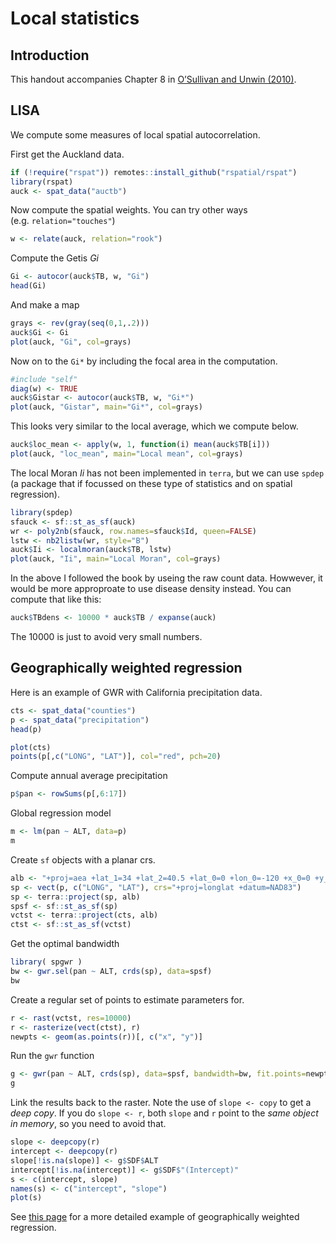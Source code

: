 # Local statistics

## Introduction

This handout accompanies Chapter 8 in [O'Sullivan and Unwin (2010)](http://www.wiley.com/WileyCDA/WileyTitle/productCd-0470288574.html). 

## LISA


We compute some measures of local spatial autocorrelation. 

First get the Auckland data.

```r
if (!require("rspat")) remotes::install_github("rspatial/rspat")
library(rspat)
auck <- spat_data("auctb")
```

Now compute the spatial weights. You can try other ways (e.g. `relation="touches"`)

```r
w <- relate(auck, relation="rook")
``` 

Compute the Getis *Gi*

```r
Gi <- autocor(auck$TB, w, "Gi")
head(Gi)
```

And make a map

```r
grays <- rev(gray(seq(0,1,.2)))
auck$Gi <- Gi
plot(auck, "Gi", col=grays)
```

Now on to the `Gi*` by including the focal area in the computation.

```r
#include "self"
diag(w) <- TRUE
auck$Gistar <- autocor(auck$TB, w, "Gi*")
plot(auck, "Gistar", main="Gi*", col=grays)
```

This looks very similar to the local average, which we compute below.

```r
auck$loc_mean <- apply(w, 1, function(i) mean(auck$TB[i]))
plot(auck, "loc_mean", main="Local mean", col=grays)
```

The local Moran *Ii* has not been implemented in `terra`, but we can use `spdep` (a package that if focussed on these type of statistics and on spatial regression). 

```r
library(spdep)
sfauck <- sf::st_as_sf(auck)
wr <- poly2nb(sfauck, row.names=sfauck$Id, queen=FALSE)
lstw <- nb2listw(wr, style="B")
auck$Ii <- localmoran(auck$TB, lstw)
plot(auck, "Ii", main="Local Moran", col=grays)
```

In the above I followed the book by useing the raw count data. Howwever, it would be more approproate to use disease density instead. You can compute that like this:

```r
auck$TBdens <- 10000 * auck$TB / expanse(auck)
```

The 10000 is just to avoid very small numbers. 


## Geographically weighted regression

Here is an example of GWR with California precipitation data. 


```r
cts <- spat_data("counties")
p <- spat_data("precipitation")
head(p)

plot(cts)
points(p[,c("LONG", "LAT")], col="red", pch=20)
```

Compute annual average precipitation
```r
p$pan <- rowSums(p[,6:17])
```

Global regression model
```r
m <- lm(pan ~ ALT, data=p)
m
```

Create `sf` objects with a planar crs.

```r
alb <- "+proj=aea +lat_1=34 +lat_2=40.5 +lat_0=0 +lon_0=-120 +x_0=0 +y_0=-4000000 +datum=WGS84"
sp <- vect(p, c("LONG", "LAT"), crs="+proj=longlat +datum=NAD83")
sp <- terra::project(sp, alb)
spsf <- sf::st_as_sf(sp)
vctst <- terra::project(cts, alb)
ctst <- sf::st_as_sf(vctst)
```

Get the optimal bandwidth
```r
library( spgwr )
bw <- gwr.sel(pan ~ ALT, crds(sp), data=spsf)
bw
``` 

Create a regular set of points to estimate parameters for.
```r
r <- rast(vctst, res=10000)
r <- rasterize(vect(ctst), r)
newpts <- geom(as.points(r))[, c("x", "y")]
```


Run the `gwr` function
```r
g <- gwr(pan ~ ALT, crds(sp), data=spsf, bandwidth=bw, fit.points=newpts[, 1:2])
g
```

Link the results back to the raster. Note the use of `slope <- copy` to get a *deep copy*. If you do `slope <- r`, both `slope` and `r` point to the *same object in memory*, so you need to avoid that.

```r
slope <- deepcopy(r)
intercept <- deepcopy(r)
slope[!is.na(slope)] <- g$SDF$ALT 
intercept[!is.na(intercept)] <- g$SDF$"(Intercept)"
s <- c(intercept, slope)
names(s) <- c("intercept", "slope")
plot(s)
```

See [this page](http://rspatial.org/terra/analysis/6-local_regression.html) for a more detailed example of geographically weighted regression.
